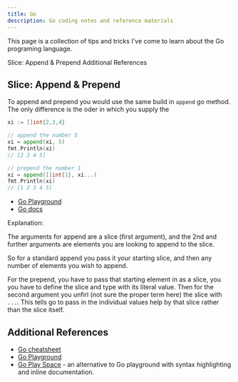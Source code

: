 ```yaml
---
title: Go
description: Go coding notes and reference materials
---
```


<PageDescription>

This page is a collection of tips and tricks I've come to learn about the Go programing language.

</PageDescription>

<AnchorLinks>
  <AnchorLink>Slice: Append & Prepend</AnchorLink>
  <AnchorLink>Additional References</AnchorLink>
</AnchorLinks>

## Slice: Append & Prepend

To append and prepend you would use the same build in `append` go method. The only difference is the oder in which you supply the

```go
xi := []int{2,3,4}

// append the number 5
xi = append(xi, 5)
fmt.Println(xi)
// [2 3 4 5]

// prepend the number 1
xi = append([]int{1}, xi...)
fmt.Println(xi)
// [1 2 3 4 5]
```

- [Go Playground](https://go.dev/play/p/P-InPKinGob)
- [Go docs](https://pkg.go.dev/builtin?utm_source=gopls#append)

Explanation:

The arguments for append are a slice (first argument), and the 2nd and further
arguments are elements you are looking to append to the slice.

So for a standard append you pass it your starting slice, and then any number
of elements you wish to append.

For the prepend, you have to pass that starting element in as a slice, you you
have to define the slice and type with its literal value. Then for the second
argument you unfirl (not sure the proper term here) the slice with `...`. This
tells go to pass in the individual values help by that slice rather than the
slice itself.

## Additional References

- [Go cheatsheet](https://devhints.io/go)
- [Go Playground](https://go.dev/play/)
- [Go Play Space](https://goplay.space/) - an alternative to Go playground with syntax highlighting and inline documentation.
